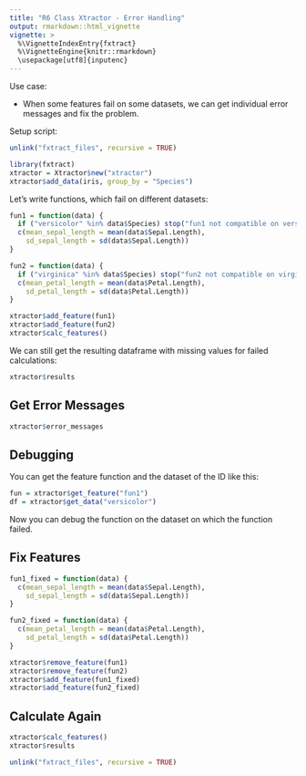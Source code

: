 ---
title: "R6 Class Xtractor - Error Handling"
output: rmarkdown::html_vignette
vignette: >
  %\VignetteIndexEntry{fxtract}
  %\VignetteEngine{knitr::rmarkdown}
  \usepackage[utf8]{inputenc}
---

Use case:

- When some features fail on some datasets, we can get individual error messages and fix the problem.

Setup script:

```{r, echo = FALSE}
unlink("fxtract_files", recursive = TRUE)
```
```{r, message = FALSE, warning = FALSE}
library(fxtract)
xtractor = Xtractor$new("xtractor")
xtractor$add_data(iris, group_by = "Species")
```

Let's write functions, which fail on different datasets:

```{r, message = FALSE}
fun1 = function(data) {
  if ("versicolor" %in% data$Species) stop("fun1 not compatible on versicolor")
  c(mean_sepal_length = mean(data$Sepal.Length),
    sd_sepal_length = sd(data$Sepal.Length))
}

fun2 = function(data) {
  if ("virginica" %in% data$Species) stop("fun2 not compatible on virginica")
  c(mean_petal_length = mean(data$Petal.Length),
    sd_petal_length = sd(data$Petal.Length))
}

xtractor$add_feature(fun1)
xtractor$add_feature(fun2)
xtractor$calc_features()
```

We can still get the resulting dataframe with missing values for failed calculations:
```{r}
xtractor$results
```

## Get Error Messages

```{r, message = FALSE, warning = FALSE}
xtractor$error_messages
```

## Debugging
You can get the feature function and the dataset of the ID like this:

```{r, message = TRUE}
fun = xtractor$get_feature("fun1")
df = xtractor$get_data("versicolor")
```
Now you can debug the function on the dataset on which the function failed.

## Fix Features 
```{r, message = FALSE}
fun1_fixed = function(data) {
  c(mean_sepal_length = mean(data$Sepal.Length),
    sd_sepal_length = sd(data$Sepal.Length))
}

fun2_fixed = function(data) {
  c(mean_petal_length = mean(data$Petal.Length),
    sd_petal_length = sd(data$Petal.Length))
}

xtractor$remove_feature(fun1)
xtractor$remove_feature(fun2)
xtractor$add_feature(fun1_fixed)
xtractor$add_feature(fun2_fixed)
```


## Calculate Again
```{r}
xtractor$calc_features()
xtractor$results
```

```{r, echo = FALSE}
unlink("fxtract_files", recursive = TRUE)
```
